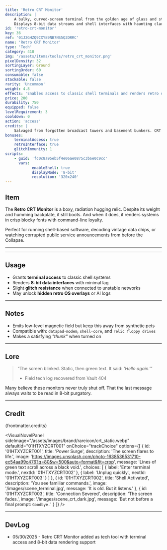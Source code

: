 ```yaml
---
title: 'Retro CRT Monitor'
description: |
    A bulky, curved-screen terminal from the golden age of glass and static.
    Displays 8-bit data streams and shell interfaces with haunting clarity.
id: 'retro-crt-monitor'
key: 36
ref: '01J2GHZQ9CXY89NB7NS5Q2DRRC'
name: 'Retro CRT Monitor'
type: 'Tech'
category: 410
img: '/assets/items/tools/retro_crt_monitor.png'
pixelDensity: 32
sortingLayer: Ground
sortingOrder: 60
consumable: false
stackable: false
rarity: 'Uncommon'
weight: 4.8
effects: 'Enables access to classic shell terminals and renders retro data feeds.'
price: 200
durability: 750
equipped: false
levelRequirement: 3
cooldown: 0
action: 'access'
credits: |
    Salvaged from forgotten broadcast towers and basement bunkers. CRT manufactured pre-Singularity by CathoTech Industries. Art by KBVE Pixel Workshop.
bonuses:
    terminalAccess: true
    retroInterface: true
    glitchImmunity: 1
scripts:
    - guid: 'fc0c8a95eb5f4e06ae0875c3b6e0c9cc'
      vars:
            enableShell: true
            displayMode: '8-bit'
            resolution: '320x240'
---
```



## Item

The **Retro CRT Monitor** is a boxy, radiation hugging relic.
Despite its weight and humming backplate, it still boots. And when it does, it renders systems in crisp blocky fonts with command-line loyalty.

Perfect for running shell-based software, decoding vintage data chips, or watching corrupted public service announcements from before the Collapse.

---

<ItemDBPanel data={frontmatter} />

---

## Usage

- Grants **terminal access** to classic shell systems  
- Renders **8-bit data interfaces** with minimal lag  
- Slight **glitch resistance** when connected to unstable networks  
- May unlock **hidden retro OS overlays** or AI logs

---

## Notes

- Emits low-level magnetic field but keep this away from synthetic pets  
- Compatible with: `datapad-modem`, `shell-core`, and `relic floppy drives`  
- Makes a satisfying *"thunk"* when turned on

---

## Lore

> “The screen blinked. Static, then green text. It said: _'Hello again.'_”  
> - Field tech log recovered from Vault 404

Many believe these monitors never truly shut off.
That the last message always waits to be read in 8-bit purgatory.

---

## Credit

{frontmatter.credits}

<VisualNovelPanel
  sideImage="/assets/images/brand/rareicon/crt_static.webp"
  defaultId="01HTXYZCRT001"
  onChoice="trackChoice"
  options={[
    {
      id: '01HTXYZCRT001',
      title: 'Power Surge',
      description: 'The screen flares to life.',
      image: 'https://images.unsplash.com/photo-1638536531710-ec54aa99c476?q=80&w=500&auto=format&fit=crop',
      message: 'Lines of green text scroll across a black void.',
      choices: [
        { label: 'Enter terminal mode.', nextId: '01HTXYZCRT002' },
        { label: 'Unplug quickly.', nextId: '01HTXYZCRT003' }
      ]
    },
    {
      id: '01HTXYZCRT002',
      title: 'Shell Activated',
      description: 'You see familiar commands.',
      image: '/images/scene_terminal.jpg',
      message: 'It is old. But it listens.'
    },
    {
      id: '01HTXYZCRT003',
      title: 'Connection Severed',
      description: 'The screen fades.',
      image: '/images/scene_crt_dark.jpg',
      message: 'But not before a final prompt: `Goodbye.`'
    }
  ]}
/>

---

## DevLog

- 05/30/2025 - Retro CRT Monitor added as tech tool with terminal access and 8-bit data rendering support
